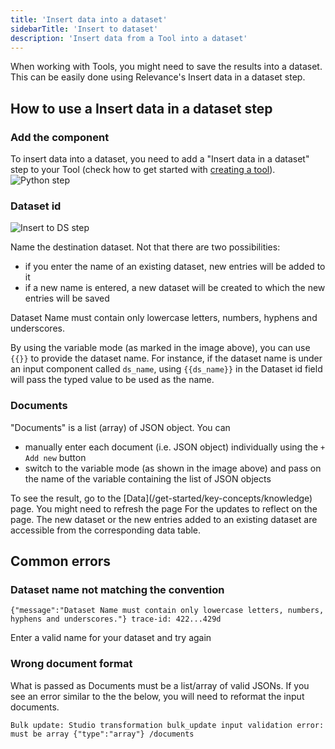 ```yaml
---
title: 'Insert data into a dataset'
sidebarTitle: 'Insert to dataset'
description: 'Insert data from a Tool into a dataset'
---
```

When working with Tools, you might need to save the results into a dataset.
This can be easily done using Relevance's Insert data in a dataset step.

## How to use a Insert data in a dataset step

### Add the component
To insert data into a dataset, you need to add a "Insert data in a dataset" step to your Tool (check how to get started with 
[creating a tool](/tool/tool-steps/getting-started)).
![Python step](/images/build-custom-tools/tool-step/insert-in-ds-get-started.png)

### Dataset id

![Insert to DS step](/images/build-custom-tools/tool-step/insert-in-ds-fields.png)

Name the destination dataset. Not that there are two possibilities:
* if you enter the name of an existing dataset, new entries will be added to it
* if a new name is entered, a new dataset will be created to which the new entries will be saved

<Warning>
Dataset Name must contain only lowercase letters, numbers, hyphens and underscores.
</Warning>

By using the variable mode (as marked in the image above), you can use `{{}}` to provide the dataset name.
For instance, if the dataset name is under an input component called `ds_name`, using `{{ds_name}}` in the
Dataset id field will pass the typed value to be used as the name.

### Documents
"Documents" is a list (array) of JSON object. You can 
* manually enter each document (i.e. JSON object) individually using the `+ Add new` button
* switch to the variable mode (as shown in the image above) and pass on the name of the variable containing
the list of JSON objects

<Snippet file="components/tools/step-general.mdx" />

<Tip>
To see the result, go to the [Data](/get-started/key-concepts/knowledge) page. You might need to refresh the page For
the updates to reflect on the page.
The new dataset or the new entries added to an existing dataset are accessible from the corresponding data table.
</Tip>

## Common errors
### Dataset name not matching the convention
```
{"message":"Dataset Name must contain only lowercase letters, numbers, hyphens and underscores."} trace-id: 422...429d
```
Enter a valid name for your dataset and try again

### Wrong document format
What is passed as Documents must be a list/array of valid JSONs. If you see an error similar to the the below, you will need
to reformat the input documents.
```
Bulk update: Studio transformation bulk_update input validation error: must be array {"type":"array"} /documents
```

